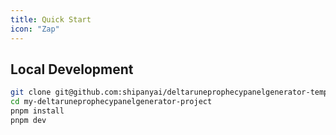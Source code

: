 ```yaml
---
title: Quick Start
icon: "Zap"
---
```


## Local Development

```bash
git clone git@github.com:shipanyai/deltaruneprophecypanelgenerator-template-one.git my-deltaruneprophecypanelgenerator-project
cd my-deltaruneprophecypanelgenerator-project
pnpm install
pnpm dev
```

